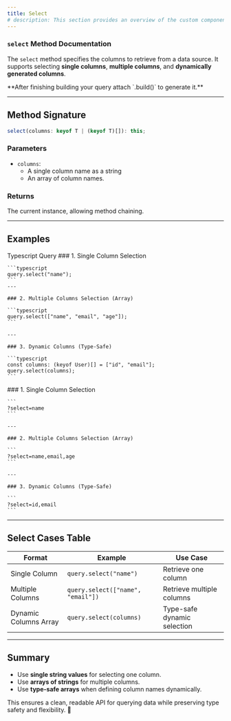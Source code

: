 ```yaml
---
title: Select
# description: This section provides an overview of the custom components available in AriaDocs.
---
```


### `select` Method Documentation

The `select` method specifies the columns to retrieve from a data source. It supports selecting **single columns**, **multiple columns**, and **dynamically generated columns**.

<Note type="note" title="Note">
  **After finishing building your query attach `.build()` to generate it.**
</Note>

---

## Method Signature

```typescript
select(columns: keyof T | (keyof T)[]): this;
```

### Parameters

- `columns`:
  - A single column name as a string
  - An array of column names.

### Returns

The current instance, allowing method chaining.

---

## Examples

<Tabs defaultValue="ts" className="pt-5 pb-1">
  <TabsList>
    <TabsTrigger value="ts">Typescript</TabsTrigger>
    <TabsTrigger value="query">Query</TabsTrigger>
  </TabsList>
  
  <TabsContent value="ts">
    ### 1. Single Column Selection

    ```typescript
    query.select("name");
    ```
    ---
    
    ### 2. Multiple Columns Selection (Array)

    ```typescript
    query.select(["name", "email", "age"]);
    ```

    ---
    
    ### 3. Dynamic Columns (Type-Safe)

    ```typescript
    const columns: (keyof User)[] = ["id", "email"];
    query.select(columns);
    ```
  </TabsContent>

  <TabsContent value="query">
    ### 1. Single Column Selection

    ```
    ?select=name
    ```

    ---

    ### 2. Multiple Columns Selection (Array)

    ```
    ?select=name,email,age
    ```

    ---

    ### 3. Dynamic Columns (Type-Safe)

    ```
    ?select=id,email
    ```
  </TabsContent>
</Tabs>

---

## Select Cases Table

| **Format**            | **Example**                        | **Use Case**               |
|----------------------|-------------------------------------|----------------------------|
| Single Column         | `query.select("name")`             | Retrieve one column        |
| Multiple Columns      | `query.select(["name", "email"])`  | Retrieve multiple columns  |
| Dynamic Columns Array | `query.select(columns)`            | Type-safe dynamic selection |

---

## Summary

- Use **single string values** for selecting one column.
- Use **arrays of strings** for multiple columns.
- Use **type-safe arrays** when defining column names dynamically.

This ensures a clean, readable API for querying data while preserving type safety and flexibility. 🚀